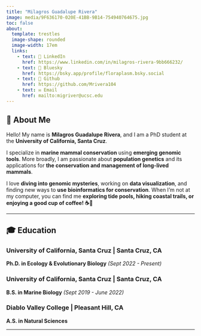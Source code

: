 ```yaml
---
title: "Milagros Guadalupe Rivera"
image: media/9F636170-020E-41BB-9B14-754940764675.jpg
toc: false
about: 
  template: trestles
  image-shape: rounded
  image-width: 17em
  links: 
    - text: 🌿 LinkedIn
      href: https://www.linkedin.com/in/milagros-rivera-9bb666232/
    - text: 🦋 Bluesky
      href: https://bsky.app/profile/floraplasm.bsky.social
    - text: 🧬 Github
      href: https://github.com/Mrivera104
    - text: ✉️ Email
      href: mailto:migriver@ucsc.edu
---
```


## 🌊 About Me

Hello! My name is **Milagros Guadalupe Rivera**, and I am a PhD student at the **University of California, Santa Cruz**.

I specialize in **marine mammal conservation** using **emerging genomic tools**. More broadly, I am passionate about **population genetics** and its applications for **the conservation and management of long-lived mammals**.

I love **diving into genomic mysteries**, working on **data visualization**, and finding new ways to **use bioinformatics for conservation**. When I'm not at my computer, you can find me **exploring tide pools, hiking coastal trails, or enjoying a good cup of coffee! ☕🌿**

------------------------------------------------------------------------

## 🎓 Education

### **University of California, Santa Cruz** \| Santa Cruz, CA

**Ph.D. in Ecology & Evolutionary Biology** *(Sept 2022 - Present)*

### **University of California, Santa Cruz** \| Santa Cruz, CA

**B.S. in Marine Biology** *(Sept 2019 - June 2022)*

### **Diablo Valley College** \| Pleasant Hill, CA

**A.S. in Natural Sciences**

------------------------------------------------------------------------
